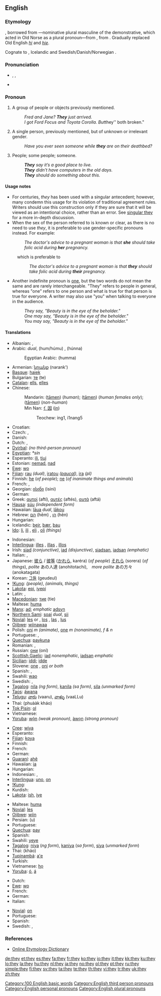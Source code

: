 ==English==

{{rank|all|him|she|33|they|my|were|are}}

===Etymology===
{{etyl|enm}}, borrowed from {{etyl|non}} {{term|þeir|lang=non}}—nominative plural masculine of the demonstrative, which acted in Old Norse as a plural pronoun—from {{proto|Germanic|thai|those}}, from {{proto|Indo-European|to-|that}}. Gradually replaced Old English ''[[hi]]'' and ''[[hie]]''.

Cognate to {{etyl|ang}} {{term|þa|þā|sc=Latinx|lang=ang}}, Icelandic {{term|þeir|lang=isl}} and Swedish/Danish/Norwegian {{term|de||they}}.

===Pronunciation===
* {{enPR|thā}}, {{IPA|/ðeɪ/}}, {{SAMPA|/DeI/}}
* {{audio|en-us-they.ogg|Audio (US)}}
*: {{rhymes|eɪ}}

===Pronoun===
{{wikipedia}}
{{en-pron|desc=personal pronoun; the third person, nominative case, usually plural, but sometimes used in the singular when the gender is unknown or irrelevant|objective case|them|possessive|their|possessive noun|theirs|reflexive plural|themselves|reflexive singular|themself}}

# {{context|the third person plural}} A group of people or objects previously mentioned.
#: ''Fred and Jane? '''They''' just arrived.''
#: ''I got Ford Focus and Toyota Corolla. But ''they'' both broken."
# {{context|the third person singular|disputed}} A single person, previously mentioned, but of unknown or irrelevant gender.
#: ''Have you ever seen someone while '''they''' are on their deathbed?''
# {{context|indefinite pronoun, vague meaning}} People; some people; someone.
#: '''''They''' say it’s a good place to live.''
#: '''''They''' didn’t have computers in the old days.''
#: '''''They''' should do something about this.''

====Usage notes====
* For centuries, ''they'' has been used with a singular antecedent; however, many condemn this usage for its violation of traditional agreement rules. Writers should use this construction only if they are sure that it will be viewed as an intentional choice, rather than an error. See [[w:Singular_they|singular they]] for a more in-depth discussion.
* When the sex of the person referred to is known or clear, as there is no need to use ''they'', it is preferable to use gender-specific pronouns instead. For example:
*: ''The doctor's advice to a pregnant woman is that '''she''' should take folic acid during '''her''' pregnancy.''
: which is preferable to
:: ''The doctor's advice to a pregnant woman is that '''they''' should take folic acid during '''their''' pregnancy.''
* Another indefinite pronoun is [[one]], but the two words do not mean the same and are rarely interchangeable. "They" refers to people in general, whereas "one" refers to one person and what is true for that person is true for everyone. A writer may also use "you" when talking to everyone in the audience.
*: ''They say, "Beauty is in the eye of the beholder."''
*: ''One may say, "Beauty is in the eye of the beholder."''
*: ''You may say, "Beauty is in the eye of the beholder."''

====Translations====
{{trans-top|third-person plural pronoun}}
* Albanian: {{t+|sq|ata|xs=Albanian}}, {{t+|sq|ato|xs=Albanian}}
* Arabic: {{Arab|[[هما|هُمَا]]}} {{IPAchar|(húmaː)}} ''dual'', {{Arab|[[‎‎هم|هُمُ]]/[[‎‎هم|هُمْ]]}} (hum/húmu) {{p}}, {{Arab|[[‎‎هن|هُنّ]]}} (húnna) {{f}}
*: Egyptian Arabic: {{Arab|[[هما]]}} (humma)
* Armenian: [[նրանք]] (nərank')
* [[Basque]]: [[haiek]]
* Bulgarian: [[те]] (te)
* [[Catalan]]: [[ells]], [[elles]]
* Chinese:
*: Mandarin: {{zh-ts|他們|他们}} ([[tāmen]]) (''human''); {{zh-ts|她們|她们}} ([[tāmen]]) (''human females only''); {{zh-ts|它們|它们}} ([[tāmen]]) (''non-human'')
*: Min Nan: [[亻因]] ([[in]])
*:: Teochew: ing1, i1nang5
* Croatian: {{t+|hr|oni}}
* Czech: {{t+|cs|oni}}, {{t+|cs|ony}}
* Danish: {{t+|da|de}}
* Dutch: {{t+|nl|zij}}, {{t+|nl|ze}}
* [[Dyirbal]]: ''(no third-person pronoun)''
* [[Egyptian]]: ''*sín''
* Esperanto: [[ili]], [[tiuj]]
* Estonian: [[nemad]], [[nad]]
* [[Ewe]]: [[wo]]
* [[Fijian]]: [[rau]] ''(dual)'', [[iratou]] ''([[paucal]])'', [[ira]] ''(pl)''
* Finnish: [[he#Finnish|he]] (''of people''); [[ne#Finnish|ne]] (''of inanimate things and animals'')
* French: {{t+|fr|ils|m}}, {{t+|fr|elles|f}}
* Georgian: [[ისინი]] (isini)
* German: {{t+|de|sie}}
* Greek: [[αυτοί]] {{m}} (aftí), [[αυτές]] {{f}} (aftés), [[αυτά]] {{n}} (aftá)
* [[Hausa]]: [[súu]] ''(independent form)''
* Hawaiian: [[laua|lāua]] ''dual'', [[lakou|lākou]] {{p}}
* Hebrew: [[הם]] (hēm) {{m}}, [[הן]] (hēn) {{f}}
* Hungarian: {{t+|hu|ők}}
* Icelandic: [[þeir]], [[þær]], [[þau]]
* [[Ido]]: [[li]], [[ili]] {{m}}, [[eli]] {{f}}, [[oli]] ''(things)''
{{trans-mid}}
* Indonesian: {{t-|id|mereka|xs=Indonesian}}
* [[Interlingua]]: [[illes]] {{m}}, [[illas]] {{f}}, [[illos]] {{n}}
* Irish: [[siad]] ''(conjunctive)'', [[iad]] ''(disjunctive)'', [[siadsan]], [[iadsan]] ''(emphatic)''
* Italian: {{t+|it|essi}}, {{t+|it|loro}}
* Japanese: [[彼ら]] / [[彼等]] ([[かれら]], karéra) (''of people'') [[それら]] (sorera) (''of things''), ''polite'' あの人達 (anohitotachi),　''more polite'' あの方々 (anokatagata)
* Korean: [[그들]] (geudeul)
* [[!Kung]]: {{tø|knw|si|xs=!Kung}} ''(people)'', {{tø|knw|hi|xs=!Kung}} ''(animals, things)''
* [[Lakota]]: [[epi]], [[iyepi]]
* Latin: {{t+|la|ei|m}}, {{t-|la|eae|f}}
* [[Macedonian]]: [[тие]] (tie)
* Maltese: [[huma]]
* [[Manx]]: [[ad]]; ''emphatic'' [[adsyn]]
* [[Northern Sami]]: [[soai]] ''dual'', [[sii]] {{p}}
* [[Novial]]: [[les]] {{m|f}} or {{n}}, [[los]] {{m}}, [[las]] {{f}}, [[lus]] {{n}}
* [[Ojibwe]]: [[wiinawaa]]
* Polish: [[oni]] ''m (animate)'', [[one]] ''m (nonanimate), f & n''
* Portuguese: {{t+|pt|eles|m}}, {{t+|pt|elas|f}}
* [[Quechua]]: [[paykuna]]
* Romanian: {{t+|ro|ei|m}}, {{t+|ro|ele|f}}
* Russian: [[они]] (oní)
* [[Scottish Gaelic]]: [[iad]] ''nonemphatic'', [[iadsan]] ''emphatic''
* [[Sicilian]]: [[iddi]]; [[idde]] {{f}}
* Slovene: [[one]] {{f}}, [[oni]] {{m}} ''or both''
* Spanish: {{t+|es|ellos|m}}, {{t+|es|ellas|f}}
* Swahili: [[wao]]
* Swedish: {{t+|sv|de}}, {{t+|sv|dom}}
* [[Tagalog]]: [[nila]] ''(ng form)'', [[kanila]] ''(sa form)'', [[sila]] ''(unmarked form)''
* [[Taos]]: [[ą́wąną]]
* [[Telugu]]: [[వారు]] (vaaru), [[వాళ్ళు]] (vaaLLu)
* Thai: {{Thai|[[พวกเขา]]}} (phuààk kháo)
* [[Tok Pisin]]: [[ol]]
* Vietnamese: {{t+|vi|họ|xs=Vietnamese}}
* [[Yoruba]]: [[wọ́n]] ''(weak pronoun)'', [[àwọn]] ''(strong pronoun)''
{{trans-bottom}}

{{trans-top|third-person singular, of unknown or irrelevant gender}}
* [[Cree]]: [[wiya]]
* Esperanto: {{t-|eo|oni|xs=Esperanto}}
* [[Fijian]]: [[koya]]
* Finnish: {{t+|fi|hän}}
* French: {{t+|fr|on}}
* German: {{t+|de|man}}
* [[Guaraní]]: [[ahẽ]]
* Hawaiian: [[ia]]
* Hungarian: {{t+|hu|ő}}
* Indonesian: {{t-|id|dia|xs=Indonesian}}, {{t-|id|ia|xs=Indonesian}}
* [[Interlingua]]: [[uno]], [[on#Interlingua|on]]
* [[!Kung]]: {{tø|knw|ha|xs=!Kung}}
* Kurdish: {{t+|ku|ew}}
* [[Lakota]]: [[ish]], [[iye]]
{{trans-mid}}
* Maltese: [[huma]]
* [[Novial]]: [[les]]
* [[Ojibwe]]: [[wiin]]
* Persian: {{fa-Arab|[[او#Persian|او]]}} (u)
* Portuguese: {{t+|pt|se}}
* [[Quechua]]: [[pay#Quechua|pay]]
* Spanish: {{t+|es|se}}
* Swahili: [[yeye]]
* [[Tagalog]]: [[niya]] (''ng form''), [[kaniya]] (''sa form''), [[siya]] (''unmarked form'')
* Thai: {{Thai|[[เขา]]}} (kháo)
* [[Tupinambá]]: [[a'e]]
* Turkish: {{t+|tr|o}}
* Vietnamese: [[họ]]
* [[Yoruba]]: [[ó]], [[á]]
{{trans-bottom}}

{{trans-top|one, people, some people}}
* Dutch: {{t+|nl|ze}}
* [[Ewe]]: [[wo]]
* French: {{t+|fr|on}}
* German: {{t+|de|man}}
* Italian: {{t+|it|si}}
{{trans-mid}}
* [[Novial]]: [[on#Novial|on]]
* Portuguese: {{t+|pt|se}}
* Spanish: {{t+|es|se}}
* Swedish: {{t+|sv|de}}, {{t+|sv|dom}}
{{trans-bottom}}
===References===
* [http://www.etymonline.com Online Etymology Dictionary]
[[Category:100 English basic words]]
[[Category:English third person pronouns]]
[[Category:English personal pronouns]]
[[Category:English plural pronouns]]

[[de:they]]
[[et:they]]
[[es:they]]
[[fa:they]]
[[fr:they]]
[[ko:they]]
[[io:they]]
[[it:they]]
[[kk:they]]
[[ku:they]]
[[lo:they]]
[[la:they]]
[[hu:they]]
[[nl:they]]
[[ja:they]]
[[no:they]]
[[pl:they]]
[[pt:they]]
[[ru:they]]
[[simple:they]]
[[fi:they]]
[[sv:they]]
[[ta:they]]
[[te:they]]
[[th:they]]
[[vi:they]]
[[tr:they]]
[[uk:they]]
[[zh:they]]